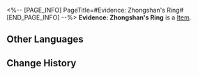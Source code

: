 <%-- [PAGE_INFO]
PageTitle=#Evidence: Zhongshan's Ring#
[END_PAGE_INFO] --%>
{{Item Infobox
|title       = Evidence: Zhongshan's Ring
|id          = 140349
|image       = Item Evidence- Zhongshan's Ring.png
|type        = 
|invCategory = Missions
|rarity      = 3
|effect      = 
|description = An expensive-looking ring. The words "Zhongshan's Heirloom" are carved on its side.
}}
'''Evidence: Zhongshan's Ring''' is a [[Item]].

==Other Languages==
{{Other Languages
|en   = Evidence: Zhongshan's Ring
|zhs  = 证物：钟珊的戒指
|zht  = 證物：鍾珊的戒指
|ja   = 証拠品：鐘珊の指輪
|ko   = 증거물: 종산의 반지
|es   = Prueba: anillo de Zhongshan
|fr   = Preuve : Anneau de Zhongshan
|ru   = Улика: кольцо Центра
|th   = หลักฐาน: แหวนของ Zhongshan
|vi   = Vật Chứng: Nhẫn Của Trung Lập
|de   = Beweisstück: Zhongshans Ring
|id   = Barang Bukti: Cincin Zhongshan
|pt   = Evidência: Anel de Zhongshan
}}

==Change History==
{{Change History|2.0}}